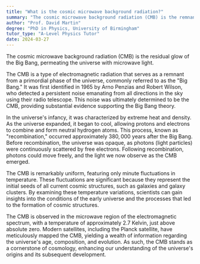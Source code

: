 ```yaml
---
title: "What is the cosmic microwave background radiation?"
summary: "The cosmic microwave background radiation (CMB) is the remnant light from the Big Bang, permeating the universe and providing evidence of its early state and expansion."
author: "Prof. David Martin"
degree: "PhD in Physics, University of Birmingham"
tutor_type: "A-Level Physics Tutor"
date: 2024-03-27
---
```


The cosmic microwave background radiation (CMB) is the residual glow of the Big Bang, permeating the universe with microwave light.

The CMB is a type of electromagnetic radiation that serves as a remnant from a primordial phase of the universe, commonly referred to as the "Big Bang." It was first identified in 1965 by Arno Penzias and Robert Wilson, who detected a persistent noise emanating from all directions in the sky using their radio telescope. This noise was ultimately determined to be the CMB, providing substantial evidence supporting the Big Bang theory.

In the universe's infancy, it was characterized by extreme heat and density. As the universe expanded, it began to cool, allowing protons and electrons to combine and form neutral hydrogen atoms. This process, known as "recombination," occurred approximately $380,000$ years after the Big Bang. Before recombination, the universe was opaque, as photons (light particles) were continuously scattered by free electrons. Following recombination, photons could move freely, and the light we now observe as the CMB emerged.

The CMB is remarkably uniform, featuring only minute fluctuations in temperature. These fluctuations are significant because they represent the initial seeds of all current cosmic structures, such as galaxies and galaxy clusters. By examining these temperature variations, scientists can gain insights into the conditions of the early universe and the processes that led to the formation of cosmic structures.

The CMB is observed in the microwave region of the electromagnetic spectrum, with a temperature of approximately $2.7$ Kelvin, just above absolute zero. Modern satellites, including the Planck satellite, have meticulously mapped the CMB, yielding a wealth of information regarding the universe's age, composition, and evolution. As such, the CMB stands as a cornerstone of cosmology, enhancing our understanding of the universe's origins and its subsequent development.
    